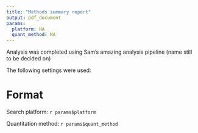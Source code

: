 ---
title: "Methods summary report"
output: pdf_document
params:
  platform: NA
  quant_method: NA
---

Analysis was completed using Sam's amazing analysis pipeline (name still to be decided on)

The following settings were used:

# Format

Search platform: `r params$platform`

Quantitation method: `r params$quant_method`
